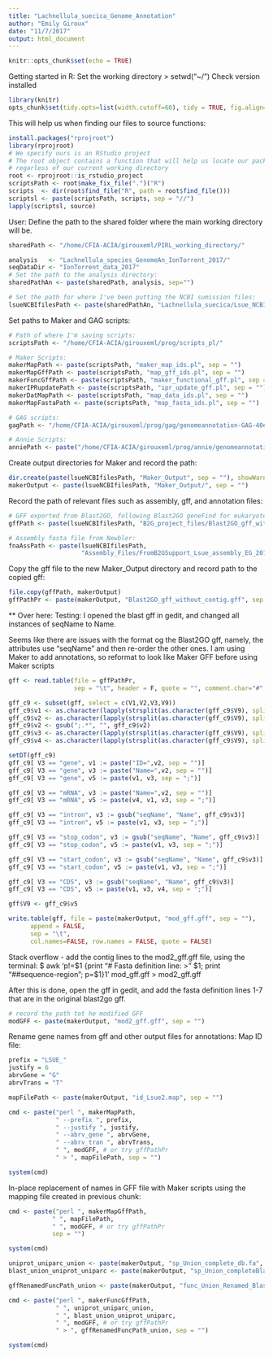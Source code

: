 ```yaml
---
title: "Lachnellula_suecica_Genome_Annotation"
author: "Emily Giroux"
date: "11/7/2017"
output: html_document
---
```


```r
knitr::opts_chunk$set(echo = TRUE)
```

Getting started in R: Set the working directory > setwd("~/") Check version installed
```r
library(knitr)
opts_chunk$set(tidy.opts=list(width.cutoff=60), tidy = TRUE, fig.align='center')
```


This will help us when finding our files to source functions:
```r
install.packages("rprojroot")
library(rprojroot)
# We specify ours is an RStudio project
# The root object contains a function that will help us locate our package r files
# regarless of our current working directory
root <- rprojroot::is_rstudio_project
scriptsPath <- root$make_fix_file(".")("R")
scripts  <- dir(root$find_file("R", path = root$find_file()))
scriptsl <- paste(scriptsPath, scripts, sep = "//")
lapply(scriptsl, source)
```

User: 
Define the path to the shared folder where the main working directory will be.
```r
sharedPath <- "/home/CFIA-ACIA/girouxeml/PIRL_working_directory/"
```

```r
analysis   <- "Lachnellula_species_GenomeAn_IonTorrent_2017/"
seqDataDir <- "IonTorrent_data_2017"
# Set the path to the analysis directory:
sharedPathAn <- paste(sharedPath, analysis, sep="")

# Set the path for where I've been putting the NCBI sumission files:
lsueNCBIfilesPath <- paste(sharedPathAn, "Lachnellula_suecica/Lsue_NCBI_files/Lsue_NCBI/", sep = "")
```

Set paths to Maker and GAG scripts:
```r
# Path of where I'm saving scripts:
scriptsPath <- "/home/CFIA-ACIA/girouxeml/prog/scripts_pl/"

# Maker Scripts:
makerMapPath <- paste(scriptsPath, "maker_map_ids.pl", sep = "")
makerMapGffPath <- paste(scriptsPath, "map_gff_ids.pl", sep = "")
makerFuncGffPath <- paste(scriptsPath, "maker_functional_gff.pl", sep = "")
makerIPRupdatePath <- paste(scriptsPath, "ipr_update_gff.pl", sep = "")
makerDatMapPath <- paste(scriptsPath, "map_data_ids.pl", sep = "")
makerMapFastaPath <- paste(scriptsPath, "map_fasta_ids.pl", sep = "")

# GAG scripts: 
gagPath <- "/home/CFIA-ACIA/girouxeml/prog/gag/genomeannotation-GAG-40ea515/gag.py"

# Annie Scripts:
anniePath <- paste("/home/CFIA-ACIA/girouxeml/prog/annie/genomeannotation-annie/annie.py")
```

Create output directories for Maker and record the path:
```r
dir.create(paste(lsueNCBIfilesPath, "Maker_Output", sep = ""), showWarnings = TRUE, recursive = FALSE)
makerOutput <- paste(lsueNCBIfilesPath, "Maker_Output/", sep = "")
```


Record the path of relevant files such as assembly, gff, and annotation files:
```r
# GFF exported from Blast2GO, following Blast2GO geneFind for eukaryotes:
gffPath <- paste(lsueNCBIfilesPath, "B2G_project_files/Blast2GO_gff_without_contig.gff", sep = "")

# Assembly fasta file from Newbler:
fnaAssPath <- paste(lsueNCBIfilesPath, 
                    "Assembly_Files/FromB2GSupport_Lsue_assembly_EG_2017_mod_removedlLessThan200_contig00022trim.fna", sep = "")
```


Copy the gff file to the new Maker_Output directory and record path to the copied gff:
```r
file.copy(gffPath, makerOutput)
gffPathPr <- paste(makerOutput, "Blast2GO_gff_without_contig.gff", sep = "")
```
** Over here:
Testing: I opened the blast gff in gedit, and changed all instances of seqName to Name.

Seems like there are issues with the format og the Blast2GO gff, namely,
the attributes use "seqName" and then re-order the other ones. I am using Maker
to add annotations, so reformat to look like Maker GFF before using Maker scripts
```r
gff <- read.table(file = gffPathPr, 
                  sep = "\t", header = F, quote = "", comment.char="#", fill = T)

gff_c9 <- subset(gff, select = c(V1,V2,V3,V9))
gff_c9$v1 <- as.character(lapply(strsplit(as.character(gff_c9$V9), split = ";"), "[",1))
gff_c9$v2 <- as.character(lapply(strsplit(as.character(gff_c9$V9), split = "="), "[",2))
gff_c9$v2 <- gsub(";.*", "", gff_c9$v2)
gff_c9$v3 <- as.character(lapply(strsplit(as.character(gff_c9$V9), split = ";"), "[",2))
gff_c9$v4 <- as.character(lapply(strsplit(as.character(gff_c9$V9), split = ";"), "[",3))

setDT(gff_c9)
gff_c9[ V3 == "gene", v1 := paste("ID=",v2, sep = "")]
gff_c9[ V3 == "gene", v3 := paste("Name=",v2, sep = "")]
gff_c9[ V3 == "gene", v5 := paste(v1, v3, sep = ";")]

gff_c9[ V3 == "mRNA", v3 := paste("Name=",v2, sep = "")]
gff_c9[ V3 == "mRNA", v5 := paste(v4, v1, v3, sep = ";")]

gff_c9[ V3 == "intron", v3 := gsub("seqName", "Name", gff_c9$v3)]
gff_c9[ V3 == "intron", v5 := paste(v1, v3, sep = ";")]

gff_c9[ V3 == "stop_codon", v3 := gsub("seqName", "Name", gff_c9$v3)]
gff_c9[ V3 == "stop_codon", v5 := paste(v1, v3, sep = ";")]

gff_c9[ V3 == "start_codon", v3 := gsub("seqName", "Name", gff_c9$v3)]
gff_c9[ V3 == "start_codon", v5 := paste(v1, v3, sep = ";")]

gff_c9[ V3 == "CDS", v3 := gsub("seqName", "Name", gff_c9$v3)]
gff_c9[ V3 == "CDS", v5 := paste(v1, v3, v4, sep = ";")]

gff$V9 <- gff_c9$v5

write.table(gff, file = paste(makerOutput, "mod_gff.gff", sep = ""), 
      append = FALSE,
      sep = "\t",
      col.names=FALSE, row.names = FALSE, quote = FALSE)
```

Stack overflow - add the contig lines to the mod2_gff.gff file, using the terminal:
$ awk 'p!=$1 {print "# Fasta definition line: >" $1;
print "##sequence-region";
p=$1}1' mod_gff.gff > mod2_gff.gff

After this is done, open the gff in gedit, and add the fasta definition lines 1-7 that are in 
the original blast2go gff.
```r
# record the path tot he modified GFF
modGFF <- paste(makerOutput, "mod2_gff.gff", sep = "")
```

Rename gene names from gff and other output files for annotations:
Map ID file:
```r
prefix = "LSUE_"
justify = 6
abrvGene = "G"
abrvTrans = "T"

mapFilePath <- paste(makerOutput, "id_Lsue2.map", sep = "")

cmd <- paste("perl ", makerMapPath,
             " --prefix ", prefix,
             " --justify ", justify,
             " --abrv_gene ", abrvGene,
             " --abrv_tran ", abrvTrans,
             " ", modGFF, # or try gffPathPr
             " > ", mapFilePath, sep = "")

system(cmd)
```

In-place replacement of names in GFF file with Maker scripts using the mapping file created
in previous chunk:
```r
cmd <- paste("perl ", makerMapGffPath, 
            " ", mapFilePath, 
            " ", modGFF, # or try gffPathPr
            sep = "")

system(cmd)
```

```r
uniprot_uniparc_union <- paste(makerOutput, "sp_Union_complete_db.fa", sep = "")
blast_union_uniprot_uniparc <- paste(makerOutput, "sp_Union_completeBlast_db.txt", sep = "")

gffRenamedFuncPath_union <- paste(makerOutput, "func_Union_Renamed_Blast2GO_gff_without_contig.gff", sep = "")

cmd <- paste("perl ", makerFuncGffPath,
             " ", uniprot_uniparc_union,
             " ", blast_union_uniprot_uniparc, 
             " ", modGFF, # or try gffPathPr
             " > ", gffRenamedFuncPath_union, sep = "")

system(cmd)
```